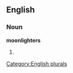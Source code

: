 
==English==

===Noun===
'''moonlighters'''

# {{plural of|[[moonlighter]]}}

[[Category:English plurals]]